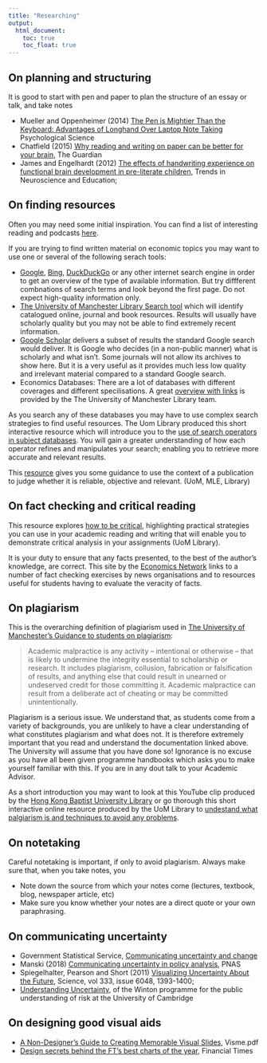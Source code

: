 ```yaml
---
title: "Researching"
output:
  html_document:
    toc: true
    toc_float: true
---
```


## On planning and structuring

It is good to start with pen and paper to plan the structure of an essay or talk, and take notes

*	Mueller and Oppenheimer (2014) [The Pen is Mightier Than the Keyboard: Advantages of Longhand Over Laptop Note Taking](https://journals-sagepub-com.manchester.idm.oclc.org/doi/abs/10.1177/0956797614524581) Psychological Science  
*	Chatfield (2015) [Why reading and writing on paper can be better for your brain](https://www.theguardian.com/technology/2015/feb/23/reading-writing-on-paper-better-for-brain-concentration), The Guardian  
*	James and Engelhardt (2012) [The effects of handwriting experience on functional brain development in pre-literate children](https://ac-els-cdn-com.manchester.idm.oclc.org/S2211949312000038/1-s2.0-S2211949312000038-main.pdf?_tid=51b09555-c005-4d58-8a11-2e3882d207c5&acdnat=1549801482_911df8fdf04ed64451f15c98ff895b67), Trends in Neuroscience and Education; 


## On finding resources

Often you may need some initial inspiration. You can find a list of interesting reading and podcasts [here](https://datasquad.github.io/EconSkills/language_support.html).

If you are trying to find written material on economic topics you may want to use one or several of the following serach tools:

* [Google](https://www.google.com/), [Bing](https://www.bing.com/), [DuckDuckGo](https://duckduckgo.com/) or any other internet search engine in order to get an overview of the type of available information. But try diffferent combnations of search terms and look beyond the first page. Do not expect high-quality information only.   
* [The University of Manchester Library Search tool](https://www.library.manchester.ac.uk/search-resources/) which will identify catalogued online, journal and book resources. Results will usually have scholarly quality but you may not be able to find extremely recent information.  
* [Google Scholar](https://scholar.google.co.uk/) delivers a subset of results the standard Google search would deliver. It is Google who decides (in a non-public manner) what is scholarly and what isn't. Some journals will not allow its archives to show here. But it is a very useful as it provides much less low quality and irrelevant material compared to a standard Google search.
* Economics Databases: There are a lot of databases with different coverages and different specilisations. A great [overview with links](https://subjects.library.manchester.ac.uk/economic/databases/) is provided by the The University of Manchester Library team.

As you search any of these databases you may have to use complex search strategies to find useful resources. The Uom Library produced this short interactive resource which will introduce you to the [use of search operators in subject databases](https://www.escholar.manchester.ac.uk/learning-objects/mle/search-operators/story_html5.html){target="_blank"}. You will gain a greater understanding of how each operator refines and manipulates your search; enabling you to retrieve more accurate and relevant results.

This [resource](https://www.escholar.manchester.ac.uk/learning-objects/mle/evaluating-sources/story_content/external_files/cheat-sheet.pdf) gives you some guidance to use the context of a publication to judge whether it is reliable, objective and relevant. (UoM, MLE, Library)

## On fact checking and critical reading

This resource explores [how to be critical](https://www.escholar.manchester.ac.uk/learning-objects/mle/being-critical/story_html5.html){target="_blank"}, highlighting practical strategies you can use in your academic reading and writing that will enable you to demonstrate critical analysis in your assignments (UoM Library).

It is your duty to ensure that any facts presented, to the best of the author's knowledge, are correct. This site by the [Economics Network](https://www.economicsnetwork.ac.uk/internet/fact-checking) links to a number of fact checking exercises by news organisations and to resources useful for students having to evaluate the veracity of facts.

## On plagiarism

This is the overarching definition of plagiarism used in [The University of Manchester's Guidance to students on plagiarism](http://documents.manchester.ac.uk/display.aspx?DocID=2870):

> Academic malpractice is any activity – intentional or otherwise – that is likely to undermine the integrity essential to scholarship or research. It includes plagiarism, collusion, fabrication or falsification of results, and anything else that could result in unearned or undeserved credit for those committing it. Academic malpractice can result from a deliberate act of cheating or may be committed unintentionally. 

Plagiarism is a serious issue. We understand that, as students come from a variety of backgrounds, you are unlikely to have a clear understanding of what constitutes plagiarism and what does not. It is therefore extremely important that you read and understand the documentation linked above. The University will assume that you have done so! Ignorance is no excuse as you have all been given programme handbooks which asks you to make yourself familiar with this. If you are in any dout talk to your Academic Advisor.

As a short introduction you may want to look at this YouTube clip produced by the [Hong Kong Baptist University Library](https://youtu.be/Cha331v_vhY) or go thorough this short interactive online resource produced by the UoM Library to [undestand what palgiarism is and techniques to avoid any problems](https://www.escholar.manchester.ac.uk/learning-objects/mle/avoiding-plagiarism/story_html5.html){target="_blank"}.

## On notetaking

Careful notetaking is important, if only to avoid plagiarism. Always make sure that, when you take notes, you

* Note down the source from which your notes come (lectures, textbook, blog, newspaper article, etc)  
* Make sure you know whether your notes are a direct quote or your own paraphrasing.

## On communicating uncertainty

*	Government Statistical Service, [Communicating uncertainty and change](https://gss.civilservice.gov.uk/wp-content/uploads/2018/03/Communicating-uncertainty-and-change-Guidance-for-Official-Statistics-4.pdf)   
*	Manski (2018) [Communicating uncertainty in policy analysis](https://www-pnas-org.manchester.idm.oclc.org/content/early/2018/11/21/1722389115), PNAS   
*	Spiegelhalter, Pearson and Short (2011) [Visualizing Uncertainty About the Future](http://science.sciencemag.org.manchester.idm.oclc.org/content/333/6048/1393), Science, vol 333, issue 6048, 1393-1400;  
*	[Understanding Uncertainty](https://understandinguncertainty.org/blog), of the Winton programme for the public understanding of risk at the University of Cambridge  

## On designing good visual aids

* [A Non-Designer's Guide to Creating Memorable Visual Slides](https://online.manchester.ac.uk/bbcswebdav/pid-6751652-dt-content-rid-28686073_1/xid-28686073_1), Visme.pdf  
*	[Design secrets behind the FT’s best charts of the year](https://online.manchester.ac.uk/bbcswebdav/pid-6751652-dt-content-rid-28686074_1/xid-28686074_1), Financial Times 

